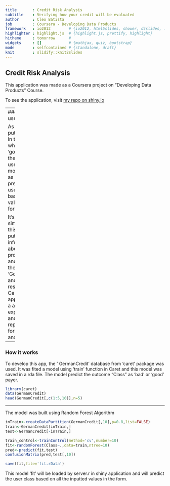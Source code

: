 ```yaml
---
title       : Credit Risk Analysis
subtitle    : Verifying how your credit will be evaluated
author      : Cleo Batista
job         : Coursera - Developing Data Products
framework   : io2012        # {io2012, html5slides, shower, dzslides, ...}
highlighter : highlight.js  # {highlight.js, prettify, highlight}
hitheme     : tomorrow      # 
widgets     : []            # {mathjax, quiz, bootstrap}
mode        : selfcontained # {standalone, draft}
knit        : slidify::knit2slides
---
```


## Credit Risk Analysis

This application was made as a Coursera project on "Developing Data Products" Course.

To see the application, visit [my repo on shiny.io](https://cleobatista.shinyapps.io/coursera_dev_products_shiny)

---
### How to use

As the user puts all values in the form, when click on 'go' button, the server.R uses the model loaded as 'fit' and predicts the user class based on the values in the form.

It's very simple to use this app. Just put all the informations about proponent and the loan, then click on 'Go' Button and see the result. Caution: This app is just for a academic experiment and doesn't is representative for a serious analysis.

---

### How it works
To develop this app, the ' GermanCredit' database from 'caret' package was used.
It was fited a model using 'train' function in Caret and this model was saved in a rda file. The model predict the outcome "Class" as 'bad' or 'good' payer. 

```r
library(caret)
data(GermanCredit)
head(GermanCredit[,c(1:5,10)],n=5)
```

---
The model was built using Random Forest Algorithm

```r
inTrain<-createDataPartition(GermanCredit[,10],p=0.8,list=FALSE)
train<-GermanCredit[inTrain,]
test<-GermanCredit[-inTrain,]

train_control<-trainControl(method='cv',number=10)
fit<-randomForest(Class~.,data=train,ntree=10)
pred<-predict(fit,test)
confusionMatrix(pred,test[,10])

save(fit,file='fit.rData')
```

This model 'fit' will be loaded by server.r in shiny application and will predict the user class based on all the inputted values in the form.
